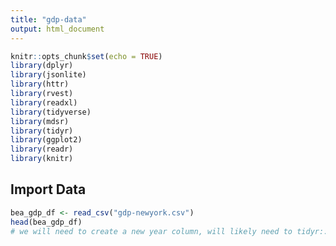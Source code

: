 ```yaml
---
title: "gdp-data"
output: html_document
---
```


```r
knitr::opts_chunk$set(echo = TRUE)
library(dplyr)
library(jsonlite)
library(httr)
library(rvest)
library(readxl)
library(tidyverse)
library(mdsr)   
library(tidyr)
library(ggplot2)
library(readr)
library(knitr)
```

## Import Data

```r
bea_gdp_df <- read_csv("gdp-newyork.csv")
head(bea_gdp_df)
# we will need to create a new year column, will likely need to tidyr::spread()

```

